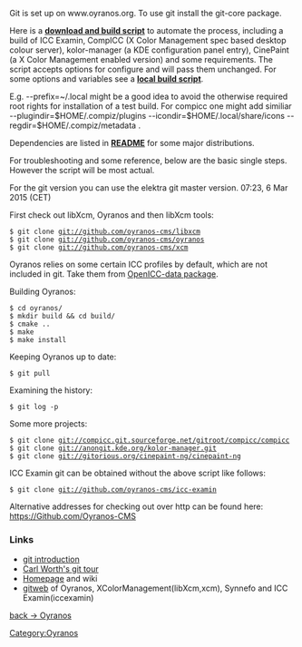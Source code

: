 Git is set up on www.oyranos.org. To use git install the git-core package.

Here is a [https://raw.githubusercontent.com/oyranos-cms/icc-examin/master/icc_examin-build.sh '''download and build script'''] to automate the process, including a build of ICC Examin, CompICC (X Color Management spec based desktop colour server), kolor-manager (a KDE configuration panel entry), CinePaint (a X Color Management enabled version) and some requirements. The script accepts options for configure and will pass them unchanged. For some options and variables see a [https://raw.githubusercontent.com/oyranos-cms/icc-examin/master/icc_examin-build-local.sh '''local build script'''].

E.g. --prefix=~/.local  might be a good idea to avoid the otherwise required root rights for installation of a test build. For compicc one might add similiar --plugindir=$HOME/.compiz/plugins --icondir=$HOME/.local/share/icons --regdir=$HOME/.compiz/metadata .

Dependencies are listed in [https://github.com/oyranos-cms/oyranos/blob/master/README.md '''README'''] for some major distributions.



For troubleshooting and some reference, below are the basic single steps. However the script will be most actual.

For the git version you can use the elektra git master version. 07:23, 6 Mar 2015 (CET)

First check out libXcm, Oyranos and then libXcm tools:
 $ git clone git://github.com/oyranos-cms/libxcm
 $ git clone git://github.com/oyranos-cms/oyranos
 $ git clone git://github.com/oyranos-cms/xcm

Oyranos relies on some certain ICC profiles by default, which are not included in git. Take them from [https://sourceforge.net/projects/openicc/files/OpenICC-Profiles OpenICC-data package].

Building Oyranos:
 $ cd oyranos/
 $ mkdir build && cd build/
 $ cmake ..
 $ make
 $ make install

Keeping Oyranos up to date:
 $ git pull

Examining the history:
 $ git log -p


Some more projects:
 $ git clone git://compicc.git.sourceforge.net/gitroot/compicc/compicc
 $ git clone git://anongit.kde.org/kolor-manager.git
 $ git clone git://gitorious.org/cinepaint-ng/cinepaint-ng

ICC Examin git can be obtained without the above script like follows:
 $ git clone git://github.com/oyranos-cms/icc-examin

Alternative addresses for checking out over http can be found here:
[https://github.com/oyranos-cms https://Github.com/Oyranos-CMS] 

=== Links ===
* [http://www.kernel.org/pub/software/scm/git/docs/user-manual.html#git-quick-start git introduction]
* [http://cworth.org/hgbook-git/tour/ Carl Worth's git tour]
* [http://git.or.cz/ Homepage] and wiki
* [https://github.com/oyranos-cms gitweb] of Oyranos, XColorManagement(libXcm,xcm), Synnefo and ICC Examin(iccexamin)

[[Oyranos|back -> Oyranos]]
[[Category:Oyranos]]